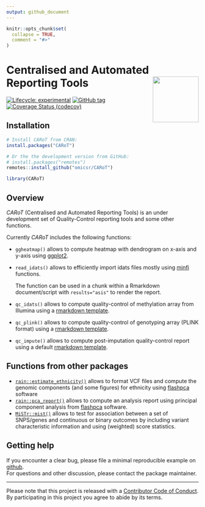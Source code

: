 ```yaml
---
output: github_document
---
```


<!-- README.md is generated from README.Rmd. Please edit that file -->

```r
knitr::opts_chunk$set(
  collapse = TRUE,
  comment = "#>"
)
```

# Centralised and Automated Reporting Tools <img src="man/figures/carot.png" align="right" width="120" />

<!-- badges: start -->
[![Lifecycle: experimental](https://img.shields.io/badge/lifecycle-experimental-orange.svg)](https://www.tidyverse.org/lifecycle/#experimental)
[![GitHub tag](https://img.shields.io/github/tag/omicsr/CARoT.svg?label=latest tag&include_prereleases)](https://github.com/omicsr/CARoT)
[![Coverage Status (codecov)](https://codecov.io/gh/omicsr/CARoT/branch/master/graph/badge.svg)](https://codecov.io/gh/omicsr/CARoT)
<!-- badges: end -->

## Installation

```r
# Install CARoT from CRAN:
install.packages("CARoT")

# Or the the development version from GitHub:
# install.packages("remotes")
remotes::install_github("omicsr/CARoT")
```
```r
library(CARoT)
```



## Overview 

*CARoT* (Centralised and Automated Reporting Tools) is an under development set of Quality-Control reporting tools and some other functions.

Currently *CARoT* includes the following functions:

* `ggheatmap()` allows to compute heatmap with dendrogram on x-axis and y-axis using [ggplot2](https://ggplot2.tidyverse.org/).
* `read_idats()` allows to efficiently import idats files mostly using [minfi](https://doi.org/doi:10.18129/B9.bioc.minfi) functions.

  The function can be used in a chunk within a Rmarkdown document/script with `results="asis"` to render the report.
* `qc_idats()` allows to compute quality-control of methylation array from Illumina using a [rmarkdown template](https://github.com/mcanouil/UMR1283/blob/master/inst/rmarkdown/templates/qc_idats/skeleton/skeleton.Rmd).
* `qc_plink()` allows to compute quality-control of genotyping array (PLINK format) using a [rmarkdown template](https://github.com/mcanouil/UMR1283/blob/master/inst/rmarkdown/templates/qc_plink/skeleton/skeleton.Rmd).
* `qc_impute()` allows to compute post-imputation quality-control report using a default [rmarkdown template](https://github.com/mcanouil/UMR1283/blob/master/inst/rmarkdown/templates/qc_impute/skeleton/skeleton.Rmd).


## Functions from other packages

* [`rain::estimate_ethnicity()`](https://github.com/omicsr/rain) allows to format VCF files and compute the genomic components (and some figures) for ethnicity using [flashpca](https://github.com/gabraham/flashpca) software
* [`rain::pca_report()`](https://github.com/omicsr/rain) allows to compute an analysis report using principal component analysis from [flashpca](https://github.com/gabraham/flashpca) software.  
* [`MiSTr::mist()`](https://github.com/mcanouil/MiSTr) allows to test for association between a set of SNPS/genes and continuous or binary outcomes by including variant characteristic information and using (weighted) score statistics.


## Getting help

If you encounter a clear bug, please file a minimal reproducible example on [github](https://github.com/omicsr/CARoT/issues).  
For questions and other discussion, please contact the package maintainer.

---

Please note that this project is released with a [Contributor Code of Conduct](.github/CODE_OF_CONDUCT.md).  
By participating in this project you agree to abide by its terms.
